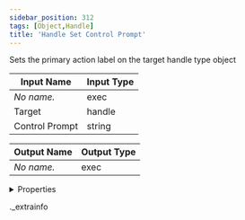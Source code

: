 ```yaml
---
sidebar_position: 312
tags: [Object,Handle]
title: 'Handle Set Control Prompt'
---
```


Sets the primary action label on the target handle type object



<IChip uuid="7900ebde-9abd-4f84-b471-94c69bae2a65" />

| Input Name | Input Type |
|-----------|-----------|
| *No name.* | exec |
| Target | handle |
| Control Prompt | string |

| Output Name | Output Type |
|-----------|-----------|
| *No name.* | exec |


<details>
  <summary>Properties</summary>
  <div>
    <div>
    <table>
      <thead>
        <tr>
          <th>Room availability:</th>
          <th>Available everywhere</th>
        </tr>
        <tr>
          <th>Is beta required?</th>
          <th>No</th>
        </tr>
        <tr>
          <th>Is this chip a trolling risk?</th>
          <th>No</th>
        </tr>
        <tr>
          <th>Is this chip a role assignment risk?</th>
          <th>No</th>
        </tr>
        <tr>
          <th>Chip UUID</th>
          <th>7900ebde-9abd-4f84-b471-94c69bae2a65</th>
        </tr>
      </thead>
    </table>
    </div>
  </div>
</details>

._extrainfo